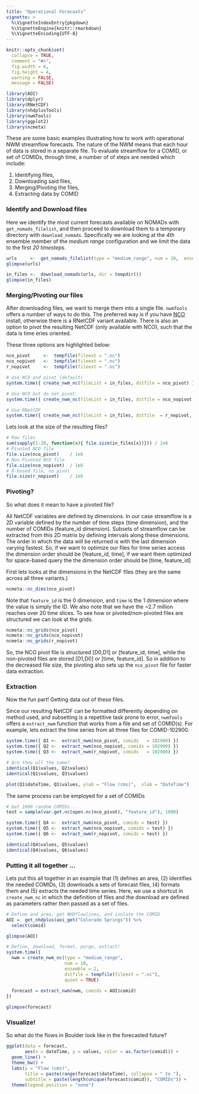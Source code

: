 ```yaml
---
title: "Operational Forecasts"
vignette: >
  %\VignetteIndexEntry{pkgdown}
  %\VignetteEngine{knitr::rmarkdown}
  %\VignetteEncoding{UTF-8}
---
```


```r
knitr::opts_chunk$set(
  collapse = TRUE,
  comment = "#>",
  fig.width = 6,
  fig.height = 4,
  warning = FALSE,
  message = FALSE)
```

```r
library(AOI)
library(dplyr)
library(RNetCDF)
library(nhdplusTools)
library(nwmTools)
library(ggplot2)
library(ncmeta)
```

These are some basic examples illustrating how to work with operational NWM streamflow forecasts. The nature of the NWM means that each hour of data is stored in a separate file.
To evaluate streamflow for a COMID, or set of COMIDs, through time, a number of of steps are needed which include:

1) Identifying files,
2) Downloading said files,
3) Merging/Pivoting the files,
4) Extracting data by COMID

### Identify and Download files

Here we identify the most current forecasts available on NOMADs with `get_nomads_filelist`, and then proceed to download them to a temporary directory with `download_nomads`. Specifically we are looking at the _4th_ ensemble member of the _medium range_ configuration and we limit the data to the first _20 timesteps_.  

```r
urls     <-  get_nomads_filelist(type = "medium_range", num = 20,  ensemble = 4)
glimpse(urls) 

in_files <-  download_nomads(urls, dir = tempdir())
glimpse(in_files) 
```

### Merging/Pivoting our files

After downloading files, we want to merge them into a single file.  `nwmTools` offers a number of ways to do this. The preferred way is if you have [NCO](http://nco.sourceforge.net/) install, otherwise there is a RNetCDF variant available. There is also an option to pivot the resulting NetCDF (only available with NCO), such that the data is time eries oriented. 

These three options are highlighted below:

```r
nco_pivot     <-  tempfile(fileext = ".nc")
nco_nopivot   <-  tempfile(fileext = ".nc")
r_nopivot     <-  tempfile(fileext = ".nc")

# Use NCO and pivot (default)
system.time({ create_nwm_nc(fileList = in_files, dstfile = nco_pivot) })

# Use NCO but do not pivot
system.time({ create_nwm_nc(fileList = in_files, dstfile = nco_nopivot, pivot = FALSE) })

# Use RNetCDF
system.time({ create_nwm_nc(fileList = in_files, dstfile  = r_nopivot, nco = FALSE) })
```

Lets look at the size of the resulting files?

```r
# Raw files
sum(sapply(1:20, function(x){ file.size(in_files[x])})) / 1e6
# Pivoted NCO file
file.size(nco_pivot)    / 1e6
# Non Pivoted NCO file
file.size(nco_nopivot)  / 1e6
# R-based file, no pivot
file.size(r_nopivot)    / 1e6
```

### Pivoting? 

So what does it mean to have a pivoted file? 

All NetCDF variables are defined by dimensions. In our case streamflow is a 2D variable defined by the number of time steps (time dimension), and the number of COMIDs (feature_id dimension). Subsets of streamflow can be extracted from this 2D matrix by defining intervals along these dimensions. The order in which the data will be returned is with the last dimension varying fastest. So, if we want to optimize our files for time series access the dimension order should be [feature_id, time], if we want them optimized for space-based query the the dimension order should be [time, feature_id]

First lets looks at the dimensions in the NetCDF files (they are the same across all three variants.)

```r
ncmeta::nc_dims(nco_pivot)
```

Note that `feature_id` is the 0 dimension, and `time` is the 1 dimension where the value is simply the ID. We also note that we have the \~2.7 million reaches over 20 time slices. To see how or pivoted/non-pivoted files are structured we can look at the grids.

```r
ncmeta::nc_grids(nco_pivot)
ncmeta::nc_grids(nco_nopivot)
ncmeta::nc_grids(r_nopivot)
```

So, the NCO pivot file is structured [D0,D1] or [feature_id, time], while the non-pivoted files are stored [D1,D0] or [time, feature_id]. So in addition to the decreased file size, the pivoting also sets up the `nco_pivot` file for faster data extraction.

### Extraction

Now the fun part! Getting data out of these files. 

Since our resulting NetCDF can be formatted differently depending on method used, and subsetting is a repetitive task prone to error, `nwmTools` offers a `extract_nwm` function that works from a file and set of COMID(s). For example, lets extract the time series from all three files for COMID-102900.

```r
system.time({ Q1 <-  extract_nwm(nco_pivot, comids   = 102900) })
system.time({ Q2 <-  extract_nwm(nco_nopivot, comids = 102900) })
system.time({ Q3 <-  extract_nwm(r_nopivot, comids   = 102900) })

# Are they all the same?
identical(Q1$values, Q2$values)
identical(Q1$values, Q3$values)

plot(Q1$dateTime, Q1$values, ylab = "Flow (cms)",  xlab = "DateTime")
```

The same process can be employed for a set of COMIDs

```r
# Get 1000 random COMIDs...
test = sample(var.get.nc(open.nc(nco_pivot), "feature_id"), 1000)

system.time({ Q4 <-  extract_nwm(nco_pivot, comids = test) })
system.time({ Q5 <-  extract_nwm(nco_nopivot, comids = test) })
system.time({ Q6 <-  extract_nwm(r_nopivot, comids = test) })

identical(Q4$values, Q5$values)
identical(Q4$values, Q6$values)
```

### Putting it all together ...

Lets put this all together in an example that (1) defines an area, (2) identifies the needed COMIDs, (3) downloads a sets of forecast files, (4) formats them and (5) extracts the needed time series. Here, we use a shortcut in `create_nwm_nc` in which the definition of files and the download are defined as parameters rather then passed as a set of files.

```r
# Define and area, get NHDflowlines, and isolate the COMID
AOI =  get_nhdplus(aoi_get("Colorado Springs")) %>% 
  select(comid)

glimpse(AOI)

# Define, download, format, purge, extract!
system.time({
  nwm = create_nwm_nc(type = "medium_range", 
                      num = 10,  
                      ensemble = 2,
                      dstfile = tempfile(fileext = ".nc"),
                      quiet = TRUE)
  
  forecast = extract_nwm(nwm, comids = AOI$comid)
})

glimpse(forecast)
```

### Visualize!

So what do the flows in Boulder look like in the forecasted future?

```r
ggplot(data = forecast, 
       aes(x = dateTime, y = values, color = as.factor(comid))) + 
  geom_line() + 
  theme_bw() + 
  labs(y = "Flow (cms)", 
       title = paste(range(forecast$dateTime), collapse = " to "),
       subtitle = paste(length(unique(forecast$comid)), "COMIDs")) +
  theme(legend.position = "none")
```
